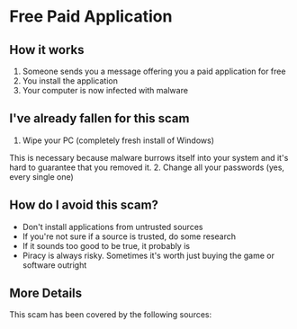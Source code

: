 
# Free Paid Application

## How it works
1. Someone sends you a message offering you a paid application for free
2. You install the application
3. Your computer is now infected with malware

## I've already fallen for this scam
1. Wipe your PC (completely fresh install of Windows)
<Callout type="info">
    This is necessary because malware burrows itself into your system and it's hard to guarantee that you removed it.
</Callout>
2. Change all your passwords (yes, every single one)

## How do I avoid this scam?
- Don't install applications from untrusted sources
- If you're not sure if a source is trusted, do some research
- If it sounds too good to be true, it probably is
- Piracy is always risky. Sometimes it's worth just buying the game or software outright

## More Details
This scam has been covered by the following sources: